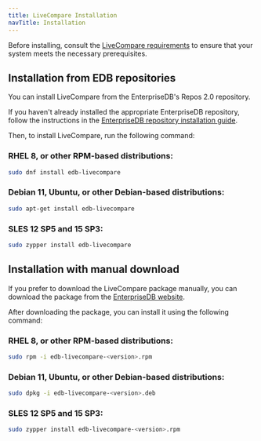 ```yaml
---
title: LiveCompare Installation
navTitle: Installation
---
```


Before installing, consult the [LiveCompare requirements](requirements) to ensure that your system meets the necessary prerequisites.

## Installation from EDB repositories

You can install LiveCompare from the EnterpriseDB's Repos 2.0 repository.

If you haven't already installed the appropriate EnterpriseDB repository, follow the instructions in the [EnterpriseDB repository installation guide](/repos/getting_started/).

Then, to install LiveCompare, run the following command:

### RHEL 8, or other RPM-based distributions:

```bash
sudo dnf install edb-livecompare
```

### Debian 11, Ubuntu, or other Debian-based distributions:

```bash
sudo apt-get install edb-livecompare
```

### SLES 12 SP5 and 15 SP3:

```bash
sudo zypper install edb-livecompare
```

## Installation with manual download

If you prefer to download the LiveCompare package manually, you can download the package from the [EnterpriseDB website](https://www.enterprisedb.com/software-downloads).

After downloading the package, you can install it using the following command:

### RHEL 8, or other RPM-based distributions:

```bash
sudo rpm -i edb-livecompare-<version>.rpm
```

### Debian 11, Ubuntu, or other Debian-based distributions:

```bash
sudo dpkg -i edb-livecompare-<version>.deb
```

### SLES 12 SP5 and 15 SP3:

```bash
sudo zypper install edb-livecompare-<version>.rpm
```





